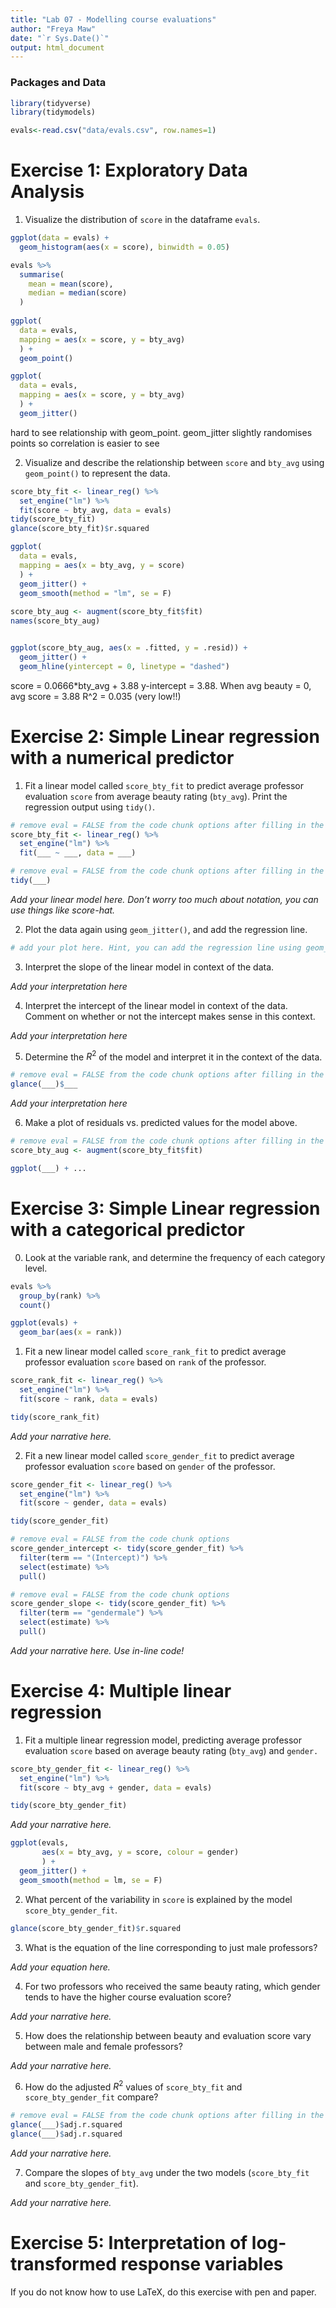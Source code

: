 ```yaml
---
title: "Lab 07 - Modelling course evaluations"
author: "Freya Maw"
date: "`r Sys.Date()`"
output: html_document
---
```


### Packages and Data

```r
library(tidyverse)
library(tidymodels)

```


```r
evals<-read.csv("data/evals.csv", row.names=1)
```


# Exercise 1: Exploratory Data Analysis

1.  Visualize the distribution of `score` in the dataframe `evals`.

```r
ggplot(data = evals) +
  geom_histogram(aes(x = score), binwidth = 0.05)

evals %>%
  summarise(
    mean = mean(score),
    median = median(score)
  )
  
ggplot(
  data = evals, 
  mapping = aes(x = score, y = bty_avg)
  ) +
  geom_point() 

ggplot(
  data = evals, 
  mapping = aes(x = score, y = bty_avg)
  ) +
  geom_jitter() 


```

hard to see relationship with geom_point. geom_jitter slightly randomises points so correlation is easier to see

2.  Visualize and describe the relationship between `score` and `bty_avg` using `geom_point()` to represent the data. 

```r
score_bty_fit <- linear_reg() %>%
  set_engine("lm") %>%
  fit(score ~ bty_avg, data = evals)
tidy(score_bty_fit)
glance(score_bty_fit)$r.squared

ggplot(
  data = evals,
  mapping = aes(x = bty_avg, y = score)
  ) +
  geom_jitter() +
  geom_smooth(method = "lm", se = F)
  
score_bty_aug <- augment(score_bty_fit$fit)
names(score_bty_aug)


ggplot(score_bty_aug, aes(x = .fitted, y = .resid)) +
  geom_jitter() +
  geom_hline(yintercept = 0, linetype = "dashed")
```

score = 0.0666*bty_avg + 3.88
y-intercept = 3.88. When avg beauty = 0, avg score = 3.88
R^2 = 0.035 (very low!!)


# Exercise 2: Simple Linear regression with a numerical predictor

1. Fit a linear model called `score_bty_fit` to predict average professor evaluation `score` from average beauty rating (`bty_avg`). Print the regression output using `tidy()`.

```r
# remove eval = FALSE from the code chunk options after filling in the blanks
score_bty_fit <- linear_reg() %>%
  set_engine("lm") %>%
  fit(___ ~ ___, data = ___)
```

```r
# remove eval = FALSE from the code chunk options after filling in the blanks
tidy(___)
```

*Add your linear model here. Don't worry too much about notation, you can use things like score-hat.*

2. Plot the data again using `geom_jitter()`, and add the regression line.

```r
# add your plot here. Hint, you can add the regression line using geom_smooth()
```

3. Interpret the slope of the linear model in context of the data.

*Add your interpretation here*

4. Interpret the intercept of the linear model in context of the data. Comment on whether or not the intercept makes sense in this context.

*Add your interpretation here*

5. Determine the $R^2$ of the model and interpret it in the context of the data.

```r
# remove eval = FALSE from the code chunk options after filling in the blanks
glance(___)$___
```

*Add your interpretation here*

6. Make a plot of residuals vs. predicted values for the model above.

```r
# remove eval = FALSE from the code chunk options after filling in the blanks
score_bty_aug <- augment(score_bty_fit$fit)

ggplot(___) + ...
```

# Exercise 3: Simple Linear regression with a categorical predictor

0. Look at the variable rank, and determine the frequency of each category level.

```r
evals %>%
  group_by(rank) %>%
  count()

ggplot(evals) +
  geom_bar(aes(x = rank))
```

1. Fit a new linear model called `score_rank_fit` to predict average professor evaluation `score` based on `rank` of the professor.

```r
score_rank_fit <- linear_reg() %>%
  set_engine("lm") %>%
  fit(score ~ rank, data = evals)

tidy(score_rank_fit)
```

*Add your narrative here.*

2. Fit a new linear model called `score_gender_fit` to predict average professor evaluation `score` based on `gender` of the professor. 

```r
score_gender_fit <- linear_reg() %>%
  set_engine("lm") %>%
  fit(score ~ gender, data = evals)

tidy(score_gender_fit)
```

```r
# remove eval = FALSE from the code chunk options
score_gender_intercept <- tidy(score_gender_fit) %>% 
  filter(term == "(Intercept)") %>%
  select(estimate) %>%
  pull()
```

```r
# remove eval = FALSE from the code chunk options
score_gender_slope <- tidy(score_gender_fit) %>% 
  filter(term == "gendermale") %>%
  select(estimate) %>%
  pull()
```

*Add your narrative here. Use in-line code!*

# Exercise 4: Multiple linear regression

1. Fit a multiple linear regression model, predicting average professor evaluation `score` based on average beauty rating (`bty_avg`) and `gender.`

```r
score_bty_gender_fit <- linear_reg() %>%
  set_engine("lm") %>%
  fit(score ~ bty_avg + gender, data = evals)

tidy(score_bty_gender_fit)

```

*Add your narrative here.*

```r
ggplot(evals,
       aes(x = bty_avg, y = score, colour = gender)
       ) + 
  geom_jitter() +
  geom_smooth(method = lm, se = F)
```

2. What percent of the variability in `score` is explained by the model `score_bty_gender_fit`. 

```r
glance(score_bty_gender_fit)$r.squared
```


3. What is the equation of the line corresponding to just male professors?

*Add your equation here.*

4. For two professors who received the same beauty rating, which gender tends to have the higher course evaluation score?

*Add your narrative here.*

5. How does the relationship between beauty and evaluation score vary between male and female professors?

*Add your narrative here.*

6. How do the adjusted $R^2$ values of `score_bty_fit` and `score_bty_gender_fit` compare? 

```r
# remove eval = FALSE from the code chunk options after filling in the blanks
glance(___)$adj.r.squared
glance(___)$adj.r.squared
```

*Add your narrative here.*

7. Compare the slopes of `bty_avg` under the two models (`score_bty_fit` and `score_bty_gender_fit`).

*Add your narrative here.*

# Exercise 5: Interpretation of log-transformed response variables

If you do not know how to use LaTeX, do this exercise with pen and paper.

